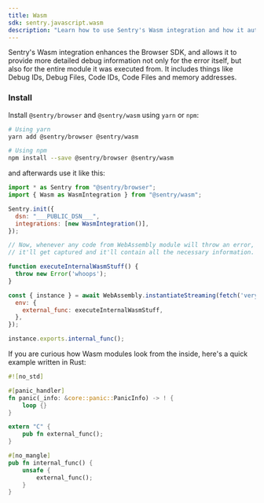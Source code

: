 ```yaml
---
title: Wasm
sdk: sentry.javascript.wasm
description: "Learn how to use Sentry's Wasm integration and how it automatically reports errors and exceptions in your Wasm module."
---
```


Sentry's Wasm integration enhances the Browser SDK, and allows it to provide more detailed debug information not only for the error itself, but also for the entire module it was executed from. It includes things like Debug IDs, Debug Files, Code IDs, Code Files and memory addresses.

### Install

Install `@sentry/browser` and `@sentry/wasm` using `yarn` or `npm`:

```bash
# Using yarn
yarn add @sentry/browser @sentry/wasm

# Using npm
npm install --save @sentry/browser @sentry/wasm
```

and afterwards use it like this:

```javascript
import * as Sentry from "@sentry/browser";
import { Wasm as WasmIntegration } from "@sentry/wasm";

Sentry.init({
  dsn: "___PUBLIC_DSN___",
  integrations: [new WasmIntegration()],
});

// Now, whenever any code from WebAssembly module will throw an error,
// it'll get captured and it'll contain all the necessary information.

function executeInternalWasmStuff() {
  throw new Error('whoops');
}

const { instance } = await WebAssembly.instantiateStreaming(fetch('very-complex-module.wasm'), {
  env: {
    external_func: executeInternalWasmStuff,
  },
});

instance.exports.internal_func();
```

If you are curious how Wasm modules look from the inside, here's a quick example written in Rust:

```rust
#![no_std]

#[panic_handler]
fn panic(_info: &core::panic::PanicInfo) -> ! {
    loop {}
}

extern "C" {
    pub fn external_func();
}

#[no_mangle]
pub fn internal_func() {
    unsafe {
        external_func();
    }
}
```
